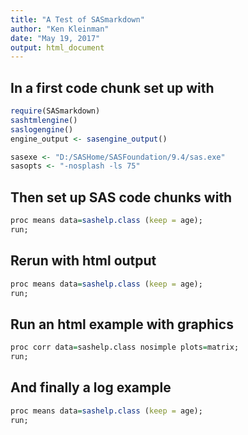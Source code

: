 ```yaml
---
title: "A Test of SASmarkdown"
author: "Ken Kleinman"
date: "May 19, 2017"
output: html_document
---
```


## In a first code chunk set up with
```r
require(SASmarkdown)
sashtmlengine()
saslogengine()
engine_output <- sasengine_output()

sasexe <- "D:/SASHome/SASFoundation/9.4/sas.exe"
sasopts <- "-nosplash -ls 75"

```
## Then set up SAS code chunks with
```r
proc means data=sashelp.class (keep = age);
run;
```
## Rerun with html output
```r
proc means data=sashelp.class (keep = age);
run;
```
## Run an html example with graphics
```r
proc corr data=sashelp.class nosimple plots=matrix;
run;
```
## And finally a log example
```r
proc means data=sashelp.class (keep = age);
run;
```

